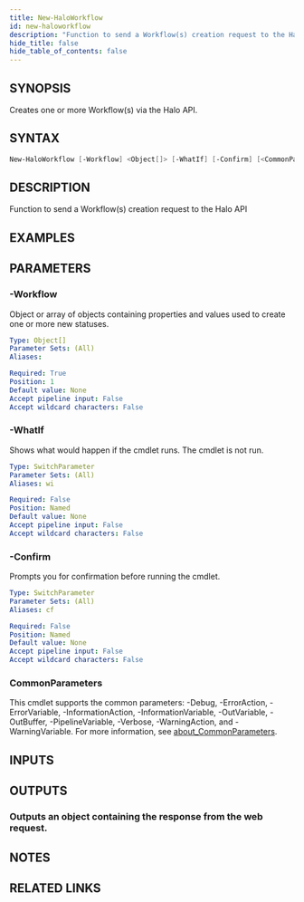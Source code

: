 ```yaml
---
title: New-HaloWorkflow
id: new-haloworkflow
description: "Function to send a Workflow(s) creation request to the Halo API"
hide_title: false
hide_table_of_contents: false
---
```


## SYNOPSIS

Creates one or more Workflow(s) via the Halo API.

## SYNTAX

```powershell
New-HaloWorkflow [-Workflow] <Object[]> [-WhatIf] [-Confirm] [<CommonParameters>]
```

## DESCRIPTION

Function to send a Workflow(s) creation request to the Halo API

## EXAMPLES

## PARAMETERS

### -Workflow

Object or array of objects containing properties and values used to create one or more new statuses.

```yaml
Type: Object[]
Parameter Sets: (All)
Aliases:

Required: True
Position: 1
Default value: None
Accept pipeline input: False
Accept wildcard characters: False
```

### -WhatIf

Shows what would happen if the cmdlet runs.
The cmdlet is not run.

```yaml
Type: SwitchParameter
Parameter Sets: (All)
Aliases: wi

Required: False
Position: Named
Default value: None
Accept pipeline input: False
Accept wildcard characters: False
```

### -Confirm

Prompts you for confirmation before running the cmdlet.

```yaml
Type: SwitchParameter
Parameter Sets: (All)
Aliases: cf

Required: False
Position: Named
Default value: None
Accept pipeline input: False
Accept wildcard characters: False
```

### CommonParameters

This cmdlet supports the common parameters: -Debug, -ErrorAction, -ErrorVariable, -InformationAction, -InformationVariable, -OutVariable, -OutBuffer, -PipelineVariable, -Verbose, -WarningAction, and -WarningVariable. For more information, see [about_CommonParameters](http://go.microsoft.com/fwlink/?LinkID=113216).

## INPUTS

## OUTPUTS

### Outputs an object containing the response from the web request.

## NOTES

## RELATED LINKS
